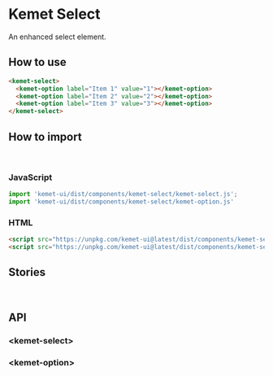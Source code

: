 
<Meta title="Components/Select" component="kemet-select" />

# Kemet Select

An enhanced select element.


## How to use

```html
<kemet-select>
  <kemet-option label="Item 1" value="1"></kemet-option>
  <kemet-option label="Item 2" value="2"></kemet-option>
  <kemet-option label="Item 3" value="3"></kemet-option>
</kemet-select>
```

## How to import

<br />

### JavaScript
```javascript
import 'kemet-ui/dist/components/kemet-select/kemet-select.js';
import 'kemet-ui/dist/components/kemet-select/kemet-option.js'
```

### HTML
```html
<script src="https://unpkg.com/kemet-ui@latest/dist/components/kemet-select/kemet-selct.js" type="module"></script>
<script src="https://unpkg.com/kemet-ui@latest/dist/components/kemet-select/kemet-option.js" type="module"></script>
```

## Stories

<Canvas>
  <Story name="Standard" story={stories.Standard} />
</Canvas>

<ArgsTable story="Standard" />

<br />

## API

### &lt;kemet-select&gt;

<ArgsTable of="kemet-select" />


### &lt;kemet-option&gt;
<ArgsTable of="kemet-option" />
